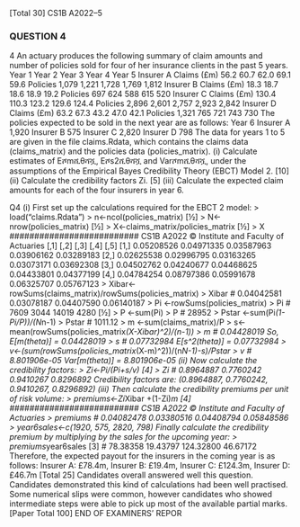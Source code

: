  [Total 30]
CS1B A2022–5 

### QUESTION 4
4 An actuary produces the following summary of claim amounts and number of policies 
sold for four of her insurance clients in the past 5 years. 
 Year 1 Year 2 Year 3 Year 4 Year 5
Insurer A 
Claims 
(£m) 56.2 60.7 62.0 69.1 59.6 
Policies 1,079 1,221 1,728 1,769 1,812 
Insurer B 
Claims 
(£m) 18.3 18.7 18.6 18.9 19.2 
Policies 697 624 588 615 520 
Insurer C 
Claims 
(£m) 130.4 110.3 123.2 129.6 124.4 
Policies 2,896 2,601 2,757 2,923 2,842 
Insurer D 
Claims 
(£m) 63.2 67.3 43.2 47.0 42.1 
Policies 1,321 765 721 743 730 
The policies expected to be sold in the next year are as follows: 
Year 6
Insurer A 1,920 
Insurer B 575 
Insurer C 2,820 
Insurer D 798 
The data for years 1 to 5 are given in the file claims.Rdata, which contains the 
claims data (claims_matrix) and the policies data (policies_matrix). 
(i) Calculate estimates of Eሾmሺθሻሿ, Eሾs2ሺθሻሿ and Varሾmሺθሻሿ, under the 
assumptions of the Empirical Bayes Credibility Theory (EBCT) Model 2. [10] 
(ii) Calculate the credibility factors Zi. [5] 
(iii) Calculate the expected claim amounts for each of the four insurers in year 6.

#################################################

Q4
(i)
First set up the calculations required for the EBCT 2 model:
> load("claims.Rdata")
> n<-ncol(policies_matrix) [½]
> N<-nrow(policies_matrix) [½]
> X<-claims_matrix/policies_matrix [½]
> X
##########################
CS1B A2022 © Institute and Faculty of Actuaries
 [,1] [,2] [,3] [,4] [,5]
[1,] 0.05208526 0.04971335 0.03587963 0.03906162 0.03289183
[2,] 0.02625538 0.02996795 0.03163265 0.03073171 0.03692308
[3,] 0.04502762 0.04240677 0.04468625 0.04433801 0.04377199
[4,] 0.04784254 0.08797386 0.05991678 0.06325707 0.05767123
> Xibar<-rowSums(claims_matrix)/rowSums(policies_matrix)
> Xibar
# 0.04042581 0.03078187 0.04407590 0.06140187 
> Pi <-rowSums(policies_matrix)
> Pi
# 7609 3044 14019 4280 [½]
> P <-sum(Pi)
> P
# 28952 
> Pstar <-sum(Pi*(1-Pi/P))/(N*n-1)
> Pstar
# 1011.12 
> m <-sum(claims_matrix)/P
> s<-mean(rowSums(policies_matrix*(X-Xibar)^2)/(n-1))
> m
# 0.04428019
So, E[m(theta)] = 0.04428019 
> s
# 0.07732984
E[s^2(theta)] = 0.07732984 
> v<-(sum(rowSums(policies_matrix*(X-m)^2))/(n*N-1)-s)/Pstar
> v
# 8.801906e-05
Var[m(theta)] = 8.801906e-05 
(ii)
Now calculate the credibility factors:
> Zi<-Pi/(Pi+s/v) [4]
> Zi
# 0.8964887 0.7760242 0.9410267 0.8296892
Credibility factors are: (0.8964887, 0.7760242, 0.9410267, 0.8296892) 
(iii)
Then calculate the credibility premiums per unit of risk volume:
> premiums<-Zi*Xibar +(1-Zi)*m [4]
##########################
CS1B A2022 © Institute and Faculty of Actuaries
> premiums
# 0.04082478 0.03380516 0.04408794 0.05848586 
> year6sales<-c(1920, 575, 2820, 798) 
Finally calculate the credibility premium by multiplying by the sales for the upcoming year:
> premiums*year6sales [3]
# 78.38358 19.43797 124.32800 46.67172
Therefore, the expected payout for the insurers in the coming year is as follows:
Insurer A: £78.4m, Insurer B: £19.4m, Insurer C: £124.3m, Insurer D: £46.7m 
[Total 25]
Candidates overall answered well this question.
Candidates demonstrated this kind of calculations had been well practised. Some 
numerical slips were common, however candidates who showed intermediate steps were 
able to pick up most of the available partial marks.
[Paper Total 100]
END OF EXAMINERS’ REPOR